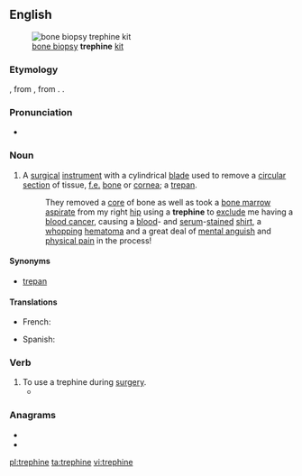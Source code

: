 ==English==
{{wikipedia}}
[[File:Rochester_Bome_Biopsy_Trephine_Kit.jpg|thumb|right|[[bone biopsy]] '''trephine''' [[kit]]]]

===Etymology===
{{bor|en|fr|tréphine}}, from {{der|en|la|trepanum}}, from {{der|en|grc|τρύπανον||auger, borer}}. {{doublet|en|trepan}}.

===Pronunciation===
* {{IPA|/tɹɪˈfaɪn/|lang=en}}

===Noun===
{{en-noun}}

# {{lb|en|medicine}} A [[surgical]] [[instrument]] with a cylindrical [[blade]] used to remove a [[circular]] [[section]] of tissue, [[f.e.]] [[bone]] or [[cornea]]; a [[trepan]].
#:They removed a [[core]] of bone as well as took a [[bone marrow]] [[aspirate]] from my right [[hip]] using a '''trephine''' to [[exclude]] me having a [[blood cancer]], causing a [[blood]]- and [[serum]]-[[stained]] [[shirt]], a [[whopping]] [[hematoma]] and a great deal of [[mental anguish]] and [[physical pain]] in the process!
====Synonyms====
* [[trepan]] {{qualifier|obsolete}}

====Translations====
{{trans-top|surgical instrument to remove a circular section from the skull}}
* French: {{t+|fr|trépan|m}}
{{trans-mid}}
* Spanish: {{t+|es|trépano|m}}
{{trans-bottom}}

===Verb===
{{en-verb|trephines|trephining|trephined|trephined}}

# To use a trephine during [[surgery]].
#* {{quote-text|year=1897|author={{w|Bram Stoker}}|title={{w|Dracula}}|chapter=21|passage="We shall wait," said Van Helsing, "just long enough to fix the best spot for '''trephining''', so that we may most quickly and perfectly remove the blood clot, for it is evident that the haemorrhage is increasing."}}

===Anagrams===
* {{l|en|nephrite}}
* {{l|en|prehnite}}

[[pl:trephine]]
[[ta:trephine]]
[[vi:trephine]]